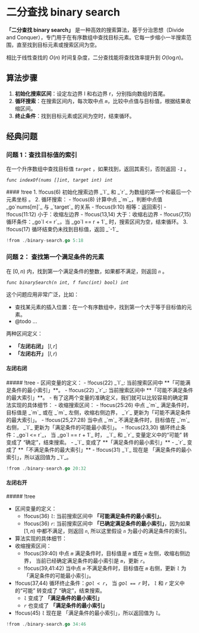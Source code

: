 # 二分查找 binary search

**「二分查找 binary search」** 是一种高效的搜索算法，基于分治思想（Divide and Conquer），专门用于在有序数组中查找目标元素。它每一步缩小一半搜索范围，直至找到目标元素或搜索区间为空。

相比于线性查找的 $O(n)$ 时间复杂度，二分查找能将查找效率提升到 $O(\log n)$。

## 算法步骤

1. **初始化搜索区间**：设定左边界 l 和右边界 r，分别指向数组的首尾。
2. **循环搜索**：在搜索区间内，每次取中点 _`m`_，比较中点值与目标值，根据结果收缩区间。
3. **终止条件**：找到目标元素或区间为空时，结束循环。

## 经典问题

### 问题 1：查找目标值的索引

在一个升序数组中查找目标值 _`target`_ ，如果找到，返回其索引，否则返回 _`-1`_ 。

_`func indexOf(nums []int, target int) int`_

<Tree>
#### !tree
1. !focus(6) 初始化搜索边界 _`l`_ 和 _`r`_ 为数组的第一个和最后一个元素坐标 。 
2. 循环搜索：
   - !focus(8) 计算中点 _`m`_，判断中点值 _go`nums[m]`_ 与 _`target`_ 的关系
		- !focus(9:10) 相等：返回索引
		- !focus(11:12) 小于：收缩左边界
		- !focus(13,14) 大于：收缩右边界
	- !focus(7,15) 循环条件：_go`l <= r`_，当 _go`l == r + 1`_ 时，搜索区间为空，结束循环。
3. !focus(17) 循环结束仍未找到目标值，返回 _`-1`_

```go !code !offset(5)
!from ./binary-search.go 5:18
```

</Tree>

### 问题 2： 查找第一个满足条件的元素

在 $[0,n)$ 内，找到第一个满足条件的整数，如果都不满足，则返回 _`n`_ 。

_`func binarySearch(n int, f func(int) bool) int`_

这个问题应用非常广泛，比如：

- 查找某元素的插入位置：在一个有序数组中，找到第一个大于等于目标值的元素。
- <div className="text-red-400">
    @todo ...
  </div>

两种区间定义：

- **「左闭右闭」** $[l, r]$
- **「左闭右开」** $[l, r)$

#### 左闭右闭

<Tree>
##### !tree
- 区间变量的定义：
  - !focus(22) _`l`_: 当前搜索区间中 **「可能满足条件的最小索引」**。
  - !focus(22) _`r`_: 当前搜索区间中 **「可能不满足条件的最大索引」**。
- 有了这两个变量的准确定义，我们就可以比较容易的确定算法实现的具体细节：
- 收缩搜索区间：
  - !focus(25:26) 中点 _`m`_ 满足条件时，目标值是 _`m`_ 或在 _`m`_ 左侧，收缩右侧边界， _`r`_ 更新为「可能不满足条件的最大索引」。
  - !focus(25,27:28) 当中点 _`m`_ 不满足条件时，目标值在 _`m`_ 右侧， _`l`_ 更新为「满足条件的可能最小索引」。
- !focus(23,30) 循环终止条件：_go`l <= r`_， 当 _go`l == r + 1`_ 时， _`l`_ 和 _`r`_ 变量定义中的“可能” 转变成了 “确定”，结束搜索。
  - _`l`_ 变成了 **「满足条件的最小索引」**
  - _`r`_ 变成了 **「不满足条件的最大索引」**
- !focus(31) _`l`_ 现在是 「满足条件的最小索引」，所以返回值为 _`l`_。

```go !code !offset(20)
!from ./binary-search.go 20:32
```

</Tree>

#### 左闭右开

<Tree>
##### !tree

- 区间变量的定义：
  - !focus(36) _`l`_: 当前搜索区间中 **「可能满足条件的最小索引」**。
  - !focus(36) _`r`_: 当前搜索区间中 **「已确定满足条件的最小索引」**，因为如果 $[1,n)$ 中都不满足，则返回 _`n`_, 所以这里假设 _`n`_ 为最小的满足条件的索引。
- 算法实现的具体细节：
- 收缩搜索区间：
  - !focus(39:40) 中点 _`m`_ 满足条件时，目标值是 _`m`_ 或在 _`m`_ 左侧，收缩右侧边界， 当前已经确定满足条件的最小索引是 _`m`_，更新 _`r`_。
  - !focus(39,41:42) 当中点 _`m`_ 不满足条件时，目标值在 _`m`_ 右侧，更新 _`l`_ 为「满足条件的可能最小索引」。
- !focus(37,44) 循环终止条件：_go`l < r`_， 当 _go`l == r`_ 时， _`l`_ 和 _`r`_ 定义中的“可能” 转变成了 “确定”，结束搜索。
  - _`l`_ 变成了 **「满足条件的最小索引」**
  - _`r`_ 也变成了 **「满足条件的最小索引」**
- !focus(45) _`l`_ 现在是 「满足条件的最小索引」，所以返回值为 _`l`_。

```go !code !offset(34)
!from ./binary-search.go 34:46
```

</Tree>
